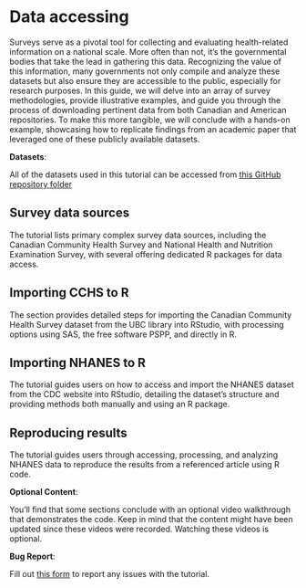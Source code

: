 # Data accessing {#access00}

Surveys serve as a pivotal tool for collecting and evaluating health-related information on a national scale. More often than not, it's the governmental bodies that take the lead in gathering this data. Recognizing the value of this information, many governments not only compile and analyze these datasets but also ensure they are accessible to the public, especially for research purposes. In this guide, we will delve into an array of survey methodologies, provide illustrative examples, and guide you through the process of downloading pertinent data from both Canadian and American repositories. To make this more tangible, we will conclude with a hands-on example, showcasing how to replicate findings from an academic paper that leveraged one of these publicly available datasets.

::: callout-important
**Datasets**:

All of the datasets used in this tutorial can be accessed from [this GitHub repository folder](https://github.com/ehsanx/EpiMethods/tree/main/Data/accessing)
:::

## Survey data sources

The tutorial lists primary complex survey data sources, including the Canadian Community Health Survey and National Health and Nutrition Examination Survey, with several offering dedicated R packages for data access.

## Importing CCHS to R

The section provides detailed steps for importing the Canadian Community Health Survey dataset from the UBC library into RStudio, with processing options using SAS, the free software PSPP, and directly in R.

## Importing NHANES to R

The tutorial guides users on how to access and import the NHANES dataset from the CDC website into RStudio, detailing the dataset's structure and providing methods both manually and using an R package.

## Reproducing results

The tutorial guides users through accessing, processing, and analyzing NHANES data to reproduce the results from a referenced article using R code.

::: callout-tip
**Optional Content**:

You'll find that some sections conclude with an optional video walkthrough that demonstrates the code. Keep in mind that the content might have been updated since these videos were recorded. Watching these videos is optional.
:::

::: callout-warning
**Bug Report**:

Fill out [this form](https://forms.gle/YSwuiebtb1E9wjHu9) to report any issues with the tutorial.
:::
